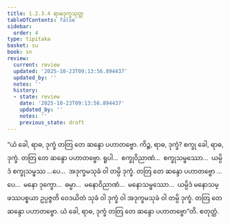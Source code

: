 ```yaml
---
title: 1.2.3.4 ရာဓဒုက္ခသုတ္တ
tableOfContents: false
sidebar:
  order: 4
type: tipitaka
basket: su
book: sn
review:
  current: review
  updated: '2025-10-23T09:13:56.894437'
  updated_by: ''
  notes: ''
  history:
  - state: review
    date: '2025-10-23T09:13:56.894437'
    updated_by: ''
    notes: ''
    previous_state: draft
---
```



<ReviewStatus review={frontmatter.review} showDetails={true} />

<HypothesisAnnotation frontmatter={frontmatter} />

<DynamicBreadcrumb />

<Division number="77" book="sn" e="ch" v="18" p="291">

<Paragraph number="323" book="sn">
“ယံ ခေါ, ရာဓ, ဒုက္ခံ တတြ တေ ဆန္ဒော ပဟာတဗ္ဗော. ကိဉ္စ, ရာဓ, ဒုက္ခံ? စက္ခု ခေါ, ရာဓ, ဒုက္ခံ. တတြ တေ ဆန္ဒော ပဟာတဗ္ဗော. ရူပါ…  စက္ခုဝိညာဏံ…  စက္ခုသမ္ဖဿော…  ယမ္ပိဒံ စက္ခုသမ္ဖဿ …ပေ…  အဒုက္ခမသုခံ ဝါ တမ္ပိ ဒုက္ခံ. တတြ တေ ဆန္ဒော ပဟာတဗ္ဗော …ပေ…  မနော ဒုက္ခော…  ဓမ္မာ…  မနောဝိညာဏံ…  မနောသမ္ဖဿော…  ယမ္ပိဒံ မနောသမ္ဖဿပစ္စယာ ဥပ္ပဇ္ဇတိ ဝေဒယိတံ သုခံ ဝါ ဒုက္ခံ ဝါ အဒုက္ခမသုခံ ဝါ တမ္ပိ ဒုက္ခံ. တတြ တေ ဆန္ဒော ပဟာတဗ္ဗော. ယံ ခေါ, ရာဓ, ဒုက္ခံ တတြ တေ ဆန္ဒော ပဟာတဗ္ဗော”တိ.

</Paragraph>
</Division>

<Paragraph number="324" type="center" book="sn">
စတုတ္ထံ.
</Paragraph>